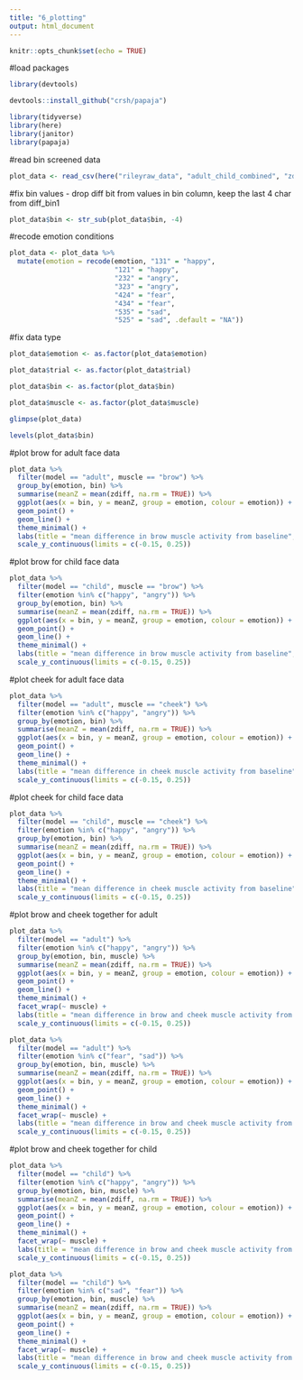 ```yaml
---
title: "6_plotting"
output: html_document
---
```


```r
knitr::opts_chunk$set(echo = TRUE)
```

#load packages
```r

library(devtools)

devtools::install_github("crsh/papaja")
```

```r
library(tidyverse)
library(here)
library(janitor)
library(papaja)
```


#read bin screened data

```r
plot_data <- read_csv(here("rileyraw_data", "adult_child_combined", "zdiff_binscreened.csv"))
```

#fix bin values - drop diff bit from values in bin column, keep the last 4 char from diff_bin1
```r
plot_data$bin <- str_sub(plot_data$bin, -4)
```
#recode emotion conditions
```r
plot_data <- plot_data %>%
  mutate(emotion = recode(emotion, "131" = "happy", 
                          "121" = "happy",
                          "232" = "angry",
                          "323" = "angry",
                          "424" = "fear", 
                          "434" = "fear",
                          "535" = "sad", 
                          "525" = "sad", .default = "NA"))
```
#fix data type
```r
plot_data$emotion <- as.factor(plot_data$emotion)

plot_data$trial <- as.factor(plot_data$trial)

plot_data$bin <- as.factor(plot_data$bin)

plot_data$muscle <- as.factor(plot_data$muscle)

glimpse(plot_data)
```
```r
levels(plot_data$bin)
```
#plot brow for adult face data
```r
plot_data %>%
  filter(model == "adult", muscle == "brow") %>%
  group_by(emotion, bin) %>%
  summarise(meanZ = mean(zdiff, na.rm = TRUE)) %>%
  ggplot(aes(x = bin, y = meanZ, group = emotion, colour = emotion)) +
  geom_point() +
  geom_line() +
  theme_minimal() +
  labs(title = "mean difference in brow muscle activity from baseline", subtitle = "response to emotion displayed by adults") +
  scale_y_continuous(limits = c(-0.15, 0.25))
```
#plot brow for child face data
```r
plot_data %>%
  filter(model == "child", muscle == "brow") %>%
  filter(emotion %in% c("happy", "angry")) %>%
  group_by(emotion, bin) %>%
  summarise(meanZ = mean(zdiff, na.rm = TRUE)) %>%
  ggplot(aes(x = bin, y = meanZ, group = emotion, colour = emotion)) +
  geom_point() +
  geom_line() +
  theme_minimal() +
  labs(title = "mean difference in brow muscle activity from baseline", subtitle = "response to emotion displayed by children") +
  scale_y_continuous(limits = c(-0.15, 0.25))
```

#plot cheek for adult face data 
```r
plot_data %>%
  filter(model == "adult", muscle == "cheek") %>%
  filter(emotion %in% c("happy", "angry")) %>%
  group_by(emotion, bin) %>%
  summarise(meanZ = mean(zdiff, na.rm = TRUE)) %>%
  ggplot(aes(x = bin, y = meanZ, group = emotion, colour = emotion)) +
  geom_point() +
  geom_line() +
  theme_minimal() +
  labs(title = "mean difference in cheek muscle activity from baseline", subtitle = "response to emotion displayed by adults") +
  scale_y_continuous(limits = c(-0.15, 0.25))
```

#plot cheek for child face data 
```r
plot_data %>%
  filter(model == "child", muscle == "cheek") %>%
  filter(emotion %in% c("happy", "angry")) %>%
  group_by(emotion, bin) %>%
  summarise(meanZ = mean(zdiff, na.rm = TRUE)) %>%
  ggplot(aes(x = bin, y = meanZ, group = emotion, colour = emotion)) +
  geom_point() +
  geom_line() +
  theme_minimal() +
  labs(title = "mean difference in cheek muscle activity from baseline", subtitle = "response to emotion displayed by children") +
  scale_y_continuous(limits = c(-0.15, 0.25))
```

#plot brow and cheek together for adult
```r
plot_data %>%
  filter(model == "adult") %>%
  filter(emotion %in% c("happy", "angry")) %>%
  group_by(emotion, bin, muscle) %>%
  summarise(meanZ = mean(zdiff, na.rm = TRUE)) %>%
  ggplot(aes(x = bin, y = meanZ, group = emotion, colour = emotion)) +
  geom_point() +
  geom_line() +
  theme_minimal() +
  facet_wrap(~ muscle) +
  labs(title = "mean difference in brow and cheek muscle activity from baseline", subtitle = "response to happy and angry diplayed by adults") +
  scale_y_continuous(limits = c(-0.15, 0.25))

plot_data %>%
  filter(model == "adult") %>%
  filter(emotion %in% c("fear", "sad")) %>%
  group_by(emotion, bin, muscle) %>%
  summarise(meanZ = mean(zdiff, na.rm = TRUE)) %>%
  ggplot(aes(x = bin, y = meanZ, group = emotion, colour = emotion)) +
  geom_point() +
  geom_line() +
  theme_minimal() +
  facet_wrap(~ muscle) +
  labs(title = "mean difference in brow and cheek muscle activity from baseline", subtitle = "response to fear and sad diplayed by adults") +
  scale_y_continuous(limits = c(-0.15, 0.25))
```

#plot brow and cheek together for child
```r
plot_data %>%
  filter(model == "child") %>%
  filter(emotion %in% c("happy", "angry")) %>%
  group_by(emotion, bin, muscle) %>%
  summarise(meanZ = mean(zdiff, na.rm = TRUE)) %>%
  ggplot(aes(x = bin, y = meanZ, group = emotion, colour = emotion)) +
  geom_point() +
  geom_line() +
  theme_minimal() +
  facet_wrap(~ muscle) +
  labs(title = "mean difference in brow and cheek muscle activity from baseline", subtitle = "response to happy and angry diplayed by children") +
  scale_y_continuous(limits = c(-0.15, 0.25))

plot_data %>%
  filter(model == "child") %>%
  filter(emotion %in% c("sad", "fear")) %>%
  group_by(emotion, bin, muscle) %>%
  summarise(meanZ = mean(zdiff, na.rm = TRUE)) %>%
  ggplot(aes(x = bin, y = meanZ, group = emotion, colour = emotion)) +
  geom_point() +
  geom_line() +
  theme_minimal() +
  facet_wrap(~ muscle) +
  labs(title = "mean difference in brow and cheek muscle activity from baseline", subtitle = "response to sad and fear diplayed by children") +
  scale_y_continuous(limits = c(-0.15, 0.25))
```

